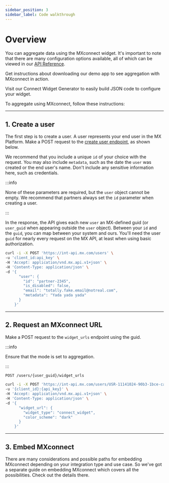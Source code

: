 ```yaml
---
sidebar_position: 3
sidebar_label: Code walkthrough
---
```


# Overview

You can aggregate data using the MXconnect widget. It's important to note that there are many configuration options available, all of which can be viewed in our [API Reference](/platform-api/mx-platform-api).

Get instructions about downloading our demo app to see aggregation with MXconnect in action.

Visit our Connect Widget Generator to easily build JSON code to configure your widget.

To aggregate using MXconnect, follow these instructions:

---

## 1. Create a user

The first step is to create a user. A user represents your end user in the MX Platform. Make a POST request to the [create user endpoint](/platform-api/create-user), as shown below.

We recommend that you include a unique `id` of your choice with the request. You may also include `metadata`, such as the date the `user` was created or the end user's name. Don't include any sensitive information here, such as credentials.

:::info

None of these parameters are required, but the `user` object cannot be empty. We recommend that partners always set the `id` parameter when creating a user.

:::

In the response, the API gives each new `user` an MX-defined guid (or `user_guid` when appearing outside the `user` object). Between your `id` and the `guid`, you can map between your system and ours. You'll need the user `guid` for nearly every request on the MX API, at least when using basic authorization.

```bash
curl -i -X POST 'https://int-api.mx.com/users' \
-u 'client_id:api_key' \
-H 'Accept: application/vnd.mx.api.v1+json' \
-H 'Content-Type: application/json' \
-d '{
      "user": {
        "id": "partner-2345",
        "is_disabled": false,
        "email": "totally.fake.email@notreal.com",
        "metadata": "Yada yada yada"
      }
    }'
```
---

## 2. Request an MXconnect URL

Make a POST request to the `widget_urls` endpoint using the guid.

:::info

Ensure that the mode is set to aggregation.

:::

```bash title=Endpoint:
POST /users/{user_guid}/widget_urls
```

```bash
curl -i -X POST 'https://int-api.mx.com/users/USR-11141024-90b3-1bce-cac9-c06ced52ab4c/widget_urls' \
-u '{client_id}:{api_key}' \
-H 'Accept: application/vnd.mx.api.v1+json' \
-H 'Content-Type: application/json' \
-d '{
      "widget_url": {
        "widget_type": "connect_widget",
        "color_scheme": "dark"
      }
    }'
```

---

## 3. Embed MXconnect

There are many considerations and possible paths for embedding MXconnect depending on your integration type and use case. So we've got a separate guide on embedding MXconnect which covers all the possibilities. Check out the details there.
